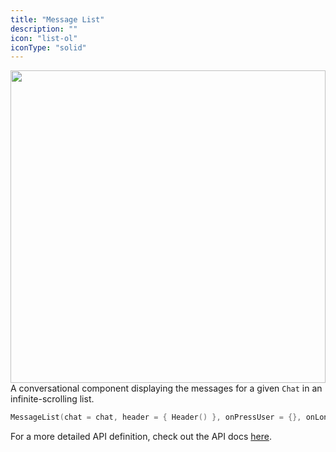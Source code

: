 ```yaml
---
title: "Message List"
description: ""
icon: "list-ol"
iconType: "solid"
---
```


<img 
height="500"  
width="100%" 
src="/images/android-sdk/message-list.png"
/>
A conversational component displaying the messages for a given `Chat` in an infinite-scrolling list.

```Kotlin
MessageList(chat = chat, header = { Header() }, onPressUser = {}, onLongPress = {})
```
For a more detailed API definition, check out the API docs [here](https://docs.botstacks.ai/api-reference/introduction).